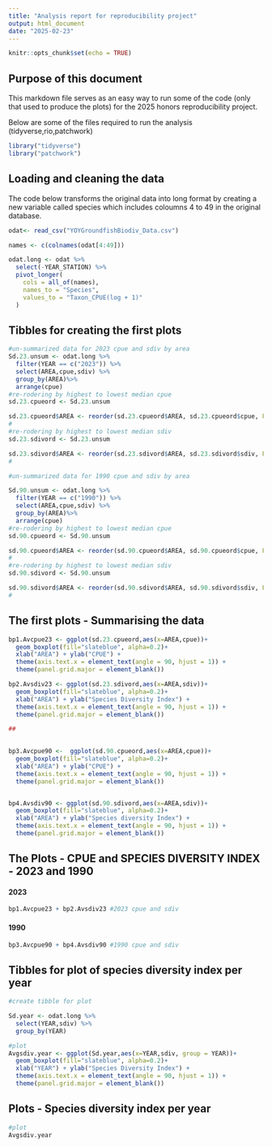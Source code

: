 ```yaml
---
title: "Analysis report for reproducibility project"
output: html_document
date: "2025-02-23"
---
```


```r
knitr::opts_chunk$set(echo = TRUE)
```

## Purpose of this document 

This markdown file serves as an easy way to run some of the code (only that used to produce the plots) for the 2025 honors reproducibility project.

Below are some of the files required to run the analysis (tidyverse,rio,patchwork)

```r
library("tidyverse")
library("patchwork")
```

## Loading and cleaning the data

The code below transforms the original data into long format by creating a new variable called species which includes coloumns 4 to 49 in the original database.

```r
odat<- read_csv("YOYGroundfishBiodiv_Data.csv")

names <- c(colnames(odat[4:49]))

odat.long <- odat %>%
  select(-YEAR_STATION) %>%
  pivot_longer(
    cols = all_of(names),
    names_to = "Species",
    values_to = "Taxon_CPUE(log + 1)"
  )

```

## Tibbles for creating the first plots

```r

#un-summarized data for 2023 cpue and sdiv by area
Sd.23.unsum <- odat.long %>% 
  filter(YEAR == c("2023")) %>%
  select(AREA,cpue,sdiv) %>%
  group_by(AREA)%>%
  arrange(cpue)
#re-rodering by highest to lowest median cpue
sd.23.cpueord <- Sd.23.unsum 

sd.23.cpueord$AREA <- reorder(sd.23.cpueord$AREA, sd.23.cpueord$cpue, FUN = median, decreasing = TRUE)
#
#re-rodering by highest to lowest median sdiv
sd.23.sdivord <- Sd.23.unsum 

sd.23.sdivord$AREA <- reorder(sd.23.sdivord$AREA, sd.23.sdivord$sdiv, FUN = median, decreasing = TRUE)
#

#un-summarized data for 1990 cpue and sdiv by area

Sd.90.unsum <- odat.long %>% 
  filter(YEAR == c("1990")) %>%
  select(AREA,cpue,sdiv) %>%
  group_by(AREA)%>%
  arrange(cpue)
#re-rodering by highest to lowest median cpue
sd.90.cpueord <- Sd.90.unsum 

sd.90.cpueord$AREA <- reorder(sd.90.cpueord$AREA, sd.90.cpueord$cpue, FUN = median, decreasing = TRUE)
#
#re-rodering by highest to lowest median sdiv
sd.90.sdivord <- Sd.90.unsum 

sd.90.sdivord$AREA <- reorder(sd.90.sdivord$AREA, sd.90.sdivord$sdiv, FUN = median, decreasing = TRUE)
#
```

## The first plots - Summarising the data

```r
bp1.Avcpue23 <- ggplot(sd.23.cpueord,aes(x=AREA,cpue))+
  geom_boxplot(fill="slateblue", alpha=0.2)+ 
  xlab("AREA") + ylab("CPUE") +
  theme(axis.text.x = element_text(angle = 90, hjust = 1)) +
  theme(panel.grid.major = element_blank())

bp2.Avsdiv23 <- ggplot(sd.23.sdivord,aes(x=AREA,sdiv))+
  geom_boxplot(fill="slateblue", alpha=0.2)+ 
  xlab("AREA") + ylab("Species Diversity Index") +
  theme(axis.text.x = element_text(angle = 90, hjust = 1)) +
  theme(panel.grid.major = element_blank())

##

  
bp3.Avcpue90 <-  ggplot(sd.90.cpueord,aes(x=AREA,cpue))+
  geom_boxplot(fill="slateblue", alpha=0.2)+ 
  xlab("AREA") + ylab("CPUE") +
  theme(axis.text.x = element_text(angle = 90, hjust = 1)) +
  theme(panel.grid.major = element_blank())


bp4.Avsdiv90 <- ggplot(sd.90.sdivord,aes(x=AREA,sdiv))+
  geom_boxplot(fill="slateblue", alpha=0.2)+ 
  xlab("AREA") + ylab("Species diversity Index") +
  theme(axis.text.x = element_text(angle = 90, hjust = 1)) +
  theme(panel.grid.major = element_blank())

```

## The Plots - CPUE and SPECIES DIVERSITY INDEX - 2023 and 1990

#### 2023
```r
bp1.Avcpue23 + bp2.Avsdiv23 #2023 cpue and sdiv
```


#### 1990
```r
bp3.Avcpue90 + bp4.Avsdiv90 #1990 cpue and sdiv
```

## Tibbles for plot of species diversity index per year 
```r
#create tibble for plot

Sd.year <- odat.long %>% 
  select(YEAR,sdiv) %>%
  group_by(YEAR)

#plot
Avgsdiv.year <- ggplot(Sd.year,aes(x=YEAR,sdiv, group = YEAR))+
  geom_boxplot(fill="slateblue", alpha=0.2)+ 
  xlab("YEAR") + ylab("Species Diversity Index") +
  theme(axis.text.x = element_text(angle = 90, hjust = 1)) +
  theme(panel.grid.major = element_blank())
```

## Plots - Species diversity index per year 

```r
#plot
Avgsdiv.year
```
